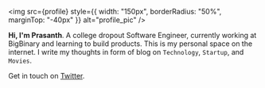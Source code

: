
<img
  src={profile}
  style={{ width: "150px", borderRadius: "50%", marginTop: "-40px" }}
  alt="profile_pic"
/>

**Hi, I'm Prasanth**. A college dropout Software Engineer, currently working at BigBinary and learning
to build products. This is my personal space on the internet. I write my thoughts in form of blog
on `Technology`, `Startup`, and `Movies`.

Get in touch on [Twitter](https://twitter.com/iamchaduvula).
